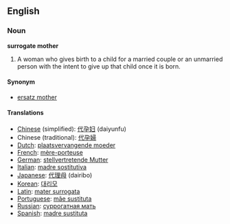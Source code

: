 {{Wikipedia}}

==English==

===Noun===
'''surrogate mother'''

#A woman who gives birth to a child for a married couple or an unmarried person with the intent to give up that child once it is born.

====Synonym====
*[[ersatz mother]]

====Translations====
*[[Chinese]] (simplified): [[代孕妇]] (daiyunfu)
*Chinese (traditional): [[代孕婦]]
*[[Dutch]]: [[plaatsvervangende moeder]]
*[[French]]: [[mère-porteuse]]
*[[German]]: [[stellvertretende Mutter]]
*[[Italian]]: [[madre sostitutiva]]
*[[Japanese]]: [[代理母]] (dairibo)
*[[Korean]]: [[대리모]]
*[[Latin]]: [[mater surrogata]]
*[[Portuguese]]: [[mãe sustituta]]
*[[Russian]]: [[суррогатная мать]]
*[[Spanish]]: [[madre sustituta]]